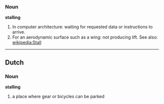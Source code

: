 ===Noun===
'''stalling'''

#In computer architecture: waiting for requested data or instructions to arrive.
#For an aerodynamic surface such as a wing: not producing lift. See also: [[wikipedia:Stall]]

----
==Dutch==
===Noun===
'''stalling'''

# a place where gear or bicycles can be parked